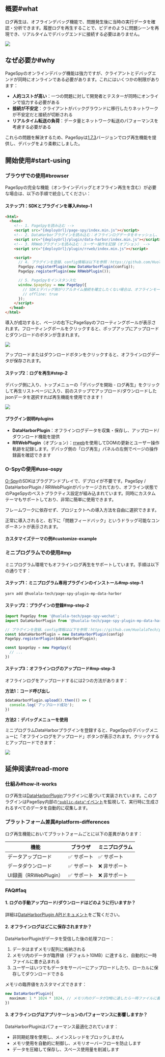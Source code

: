 [release-1.7.3]: https://github.com/HuolalaTech/page-spy-web/releases/tag/v1.7.3
[public-data-event]: https://github.com/HuolalaTech/page-spy/blob/main/docs/plugin_zh.md#行為規約


## 概要#what

ログ再生は、オフラインデバッグ機能で、問題発生後に当時の実行データを確認・分析できます。履歴ログを再生することで、ビデオのように問題シーンを再現でき、リアルタイムでデバッグエンドに接続する必要はありません。

<a href={replayGif} target="_blank">
  <img src={replayGif} />
</a>

## なぜ必要か#why

PageSpyのオンラインデバッグ機能は強力ですが、クライアントとデバッグエンドが同時にオンラインである必要があります。これにはいくつかの制限があります：

- **人的コストが高い**：一つの問題に対して開発者とテスターが同時にオンラインで協力する必要がある
- **接続が不安定**：クライアントがバックグラウンドに移行したりネットワークが不安定だと接続が切断される
- **リアルタイム転送の負荷**：データ量とネットワーク転送のパフォーマンスを考慮する必要がある

これらの問題を解決するため、PageSpyは[1.7.3][release-1.7.3]バージョンでログ再生機能を提供し、デバッグをより柔軟にしました。

## 開始使用#start-using

### ブラウザでの使用#browser

PageSpyの完全な機能（オンラインデバッグとオフライン再生を含む）が必要な場合は、以下の手順で統合してください：

#### ステップ1：SDKとプラグインを導入#step-1

```html
<html>
  <head>
    <!-- 1. PageSpyを読み込む -->
    <script src="{deployUrl}/page-spy/index.min.js"></script>
    <!-- 2. DataHarborプラグインを読み込む：オフラインログデータをキャッシュし、アップロード/ダウンロード機能を提供 -->
    <script src="{deployUrl}/plugin/data-harbor/index.min.js"></script>
    <!-- 3. RRWebプラグインを読み込む：ユーザー操作を記録（オプション） -->
    <script src="{deployUrl}/plugin/rrweb/index.min.js"></script>

    <script>
      // 4. プラグインを登録、config情報は以下を参照：https://github.com/HuolalaTech/page-spy/blob/main/packages/page-spy-plugin-data-harbor
      PageSpy.registerPlugin(new DataHarborPlugin(config));
      PageSpy.registerPlugin(new RRWebPlugin());

      // 5. PageSpyをインスタンス化
      window.$pageSpy = new PageSpy({
        // SDKとデバッグ側がリアルタイム接続を確立したくない場合は、オフラインモードを有効にできます
        // offline: true
      });
    </script>
  </head>
</html>
```

導入が成功すると、ページの右下にPageSpyのフローティングボールが表示されます。フローティングボールをクリックすると、ポップアップにアップロードとダウンロードのボタンが含まれます。

<a href={modalImg} target="_blank">
  <img src={modalImg} />
</a>

アップロードまたはダウンロードボタンをクリックすると、オフラインログデータが保存されます。

#### ステップ2：ログを再生#step-2

デバッグ側に入り、トップメニューの「デバッグを開始 - ログ再生」をクリックして再生リストページに入り、前のステップでアップロード/ダウンロードしたjsonデータを選択すれば再生機能を使用できます！

<a href={replayImg} target="_blank">
  <img src={replayImg} />
</a>

#### プラグイン説明#plugins

- **DataHarborPlugin**：オフラインログデータを収集・保存し、アップロード/ダウンロード機能を提供
- **RRWebPlugin**（オプション）：[rrweb]({VITE_PLUGIN_RRWEB})を使用してDOMの更新とユーザー操作軌跡を記録します。デバッグ側の「ログ再生」パネルの左側でページの操作録画を確認できます

### O-Spyの使用#use-ospy

[O-Spy](/o-spy)のSDKはプラグアンドプレイで、デプロイが不要です。PageSpy / DataHarborPlugin / RRWebPluginがパッケージされており、オフライン状態でのPageSpyのベストプラクティス設定が組み込まれています。同時にカスタムテーマもサポートしており、非常に簡単に使用できます。

フレームワークに依存せず、プロジェクトへの導入方法を自由に選択できます。


<ImportGuide />

正常に導入されると、右下に「問題フィードバック」というドラッグ可能なコンポーネントが表示されます。

#### カスタマイズテーマの例#customize-example


<CustomizeExample />

### ミニプログラムでの使用#mp

ミニプログラム環境でもオフラインログ再生をサポートしています。手順は以下の通りです：

#### ステップ1：ミニプログラム専用プラグインのインストール#mp-step-1
```bash
yarn add @huolala-tech/page-spy-plugin-mp-data-harbor
```

#### ステップ2：プラグインの登録#mp-step-2
```ts
import PageSpy from '@huolala-tech/page-spy-wechat';
import DataHarborPlugin from '@huolala-tech/page-spy-plugin-mp-data-harbor';

// プラグインを登録、config情報は以下を参照：https://github.com/HuolalaTech/page-spy/blob/main/packages/page-spy-plugin-mp-data-harbor
const $dataHarborPlugin = new DataHarborPlugin(config)
PageSpy.registerPlugin($dataHarborPlugin);

const $pageSpy = new PageSpy({
  // ...
})
```

#### ステップ3：オフラインログのアップロード#mp-step-3

オフラインログをアップロードするには2つの方法があります：

**方法1：コード呼び出し**

```ts
$dataHarborPlugin.upload().then(() => {
  console.log('アップロード成功');
})
```

**方法2：デバッグメニューを使用**

ミニプログラムDataHarborプラグインを登録すると、PageSpyのデバッグメニューに「オフラインログをアップロード」ボタンが表示されます。クリックするとアップロードできます：

<a href={mpDataHarborImg} target="_blank">
  <img style={{width: 375}} src={mpDataHarborImg} />
</a>

## 延伸阅读#read-more

### 仕組み#how-it-works

ログ再生は[DataHarborPlugin]({VITE_PLUGIN_DATA_HARBOR})プラグインに基づいて実装されています。このプラグインはPageSpy内部の[`"public-data"`イベント](./plugins#convention)を監視して、実行時に生成されるすべてのデータを自動的に収集します。

### プラットフォーム差異#platform-differences

ログ再生機能においてプラットフォームごとに以下の差異があります：

| 機能 | ブラウザ | ミニプログラム |
| --- | --- | --- |
| データアップロード | ✅ サポート | ✅ サポート |
| データダウンロード | ✅ サポート | ❌ 非サポート |
| UI録画（RRWebPlugin） | ✅ サポート | ❌ 非サポート |

### FAQ#faq

#### 1. ログの手動アップロード/ダウンロードはどのように行いますか？

詳細は[DataHarborPlugin APIドキュメント](./data-harbor#onOfflineLog)をご覧ください。

#### 2. オフラインログはどこに保存されますか？

DataHarborPluginがデータを受信した後の処理フロー：

1. データはまずメモリ配列に格納される
2. メモリ内のデータが臨界値（デフォルト10MB）に達すると、自動的に一時ファイルに書き込まれる
3. ユーザーはいつでもデータをサーバーにアップロードしたり、ローカルに保存してダウンロードできる

メモリの臨界値をカスタマイズできます：

```ts
new DataHarborPlugin({
  maximum: 1 * 1024 * 1024, // メモリ内のデータが1MBに達したら一時ファイルに書き込む
})
```

#### 3. オフラインログはアプリケーションのパフォーマンスに影響しますか？

DataHarborPluginはパフォーマンス最適化されています：

- 非同期処理を使用し、メインスレッドをブロックしません
- メモリ使用を自動的に制御し、メモリオーバーフローを防止します
- データを圧縮して保存し、スペース使用量を削減します
